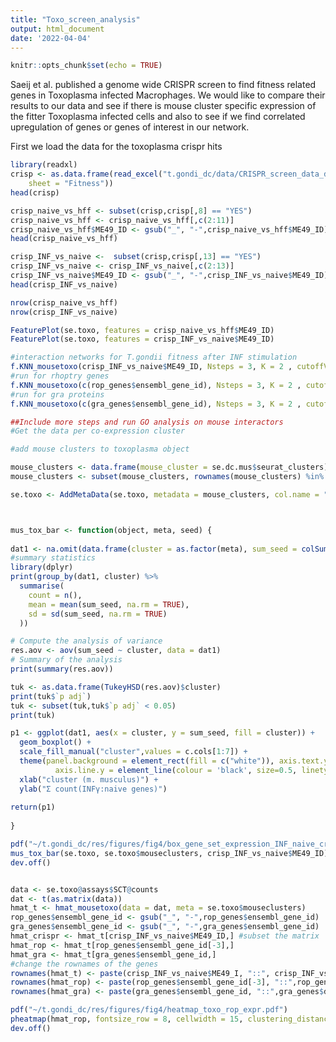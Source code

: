 ```yaml
---
title: "Toxo_screen_analysis"
output: html_document
date: '2022-04-04'
---
```


```r
knitr::opts_chunk$set(echo = TRUE)
```

Saeij et al. published a genome wide CRISPR screen to find fitness related genes in Toxoplasma infected Macrophages. We would like to compare their results to our data and see if there is mouse cluster specific expression of the fitter Toxoplasma infected cells and also to see if we find correlated upregulation of genes or genes of interest in our network.

First we load the data for the toxoplasma crispr hits
```r

library(readxl)
crisp <- as.data.frame(read_excel("t.gondi_dc/data/CRISPR_screen_data_doi-org.ezp.sub.su.se:10.1038:s41467-020-18991-8/41467_2020_18991_MOESM5_ESM.xlsx", 
    sheet = "Fitness"))
head(crisp)

crisp_naive_vs_hff <- subset(crisp,crisp[,8] == "YES")
crisp_naive_vs_hff <- crisp_naive_vs_hff[,c(2:11)]
crisp_naive_vs_hff$ME49_ID <- gsub("_", "-",crisp_naive_vs_hff$ME49_ID)
head(crisp_naive_vs_hff)

crisp_INF_vs_naive <-  subset(crisp,crisp[,13] == "YES")
crisp_INF_vs_naive <- crisp_INF_vs_naive[,c(2:13)]
crisp_INF_vs_naive$ME49_ID <- gsub("_", "-",crisp_INF_vs_naive$ME49_ID)
head(crisp_INF_vs_naive)

nrow(crisp_naive_vs_hff)
nrow(crisp_INF_vs_naive)

FeaturePlot(se.toxo, features = crisp_naive_vs_hff$ME49_ID)
FeaturePlot(se.toxo, features = crisp_INF_vs_naive$ME49_ID)

```


```r


#interaction networks for T.gondii fitness after INF stimulation
f.KNN_mousetoxo(crisp_INF_vs_naive$ME49_ID, Nsteps = 3, K = 2 , cutoffValue = 0.2, t.col = "#FF7F00")
#run for rhoptry genes
f.KNN_mousetoxo(c(rop_genes$ensembl_gene_id), Nsteps = 3, K = 2 , cutoffValue = 0.2, t.col = "#FF7F00")
#run for gra proteins
f.KNN_mousetoxo(c(gra_genes$ensembl_gene_id), Nsteps = 3, K = 2 , cutoffValue = 0.2, t.col = "#FF7F00")

##Include more steps and run GO analysis on mouse interactors 
#Get the data per co-expression cluster
```

```r

#add mouse clusters to toxoplasma object 

mouse_clusters <- data.frame(mouse_cluster = se.dc.mus$seurat_clusters)
mouse_clusters <- subset(mouse_clusters, rownames(mouse_clusters) %in% rownames(se.toxo[[]]))

se.toxo <- AddMetaData(se.toxo, metadata = mouse_clusters, col.name = "mouseclusters")



mus_tox_bar <- function(object, meta, seed) {
  
dat1 <- na.omit(data.frame(cluster = as.factor(meta), sum_seed = colSums(as.data.frame(object@assays$SCT@counts)[seed,]), sum_total = colSums(as.data.frame(object@assays$SCT@counts))))
#summary statistics
library(dplyr)
print(group_by(dat1, cluster) %>%
  summarise(
    count = n(),
    mean = mean(sum_seed, na.rm = TRUE),
    sd = sd(sum_seed, na.rm = TRUE)
  ))

# Compute the analysis of variance
res.aov <- aov(sum_seed ~ cluster, data = dat1)
# Summary of the analysis
print(summary(res.aov))

tuk <- as.data.frame(TukeyHSD(res.aov)$cluster)
print(tuk$`p adj`)
tuk <- subset(tuk,tuk$`p adj` < 0.05)
print(tuk) 

p1 <- ggplot(dat1, aes(x = cluster, y = sum_seed, fill = cluster)) + 
  geom_boxplot() + 
  scale_fill_manual("cluster",values = c.cols[1:7]) +
  theme(panel.background = element_rect(fill = c("white")), axis.text.y = element_text(size = 10), axis.text.x = element_text(size = 10, angle = 60, hjust = 1), axis.title.x = element_blank(), axis.line.x = element_line(colour = 'black', size=0.5, linetype='solid'),
          axis.line.y = element_line(colour = 'black', size=0.5, linetype='solid')) +
  xlab("cluster (m. musculus)") + 
  ylab("Σ count(INFγ:naive genes)")
  
return(p1)
  
}

pdf("~/t.gondi_dc/res/figures/fig4/box_gene_set_expression_INF_naive_crispr.pdf")
mus_tox_bar(se.toxo, se.toxo$mouseclusters, crisp_INF_vs_naive$ME49_ID)
dev.off()



```

```r
data <- se.toxo@assays$SCT@counts
dat <- t(as.matrix(data))
hmat_t <- hmat_mousetoxo(data = dat, meta = se.toxo$mouseclusters)
rop_genes$ensembl_gene_id <- gsub("_", "-",rop_genes$ensembl_gene_id)
gra_genes$ensembl_gene_id <- gsub("_", "-",gra_genes$ensembl_gene_id)
hmat_crispr <- hmat_t[crisp_INF_vs_naive$ME49_ID,] #subset the matrix
hmat_rop <- hmat_t[rop_genes$ensembl_gene_id[-3],]
hmat_gra <- hmat_t[gra_genes$ensembl_gene_id,]
#change the rownames of the genes
rownames(hmat_t) <- paste(crisp_INF_vs_naive$ME49_I, "::", crisp_INF_vs_naive$`Gene products description`)
rownames(hmat_rop) <- paste(rop_genes$ensembl_gene_id[-3], "::",rop_genes$description[-3])
rownames(hmat_gra) <- paste(gra_genes$ensembl_gene_id, "::",gra_genes$description)

pdf("~/t.gondi_dc/res/figures/fig4/heatmap_toxo_rop_expr.pdf")
pheatmap(hmat_rop, fontsize_row = 8, cellwidth = 15, clustering_distance_rows = "correlation", breaks = seq(-max(abs(hmat_rop)), max(abs(hmat_rop)), length.out = 1000), color = colorRampPalette(c("#660156","#21908C", "white", "#FFF68F", "#FFD700"))(1001), angle_col = "45")
dev.off()



```
